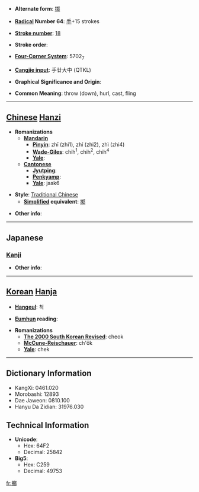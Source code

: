 * '''Alternate form''': [[掷]]

* '''[[Wiktionary:Chinese radical index| Radical]] Number 64''': [[Wiktionary:Chinese radical index 手|手]]+15 strokes

* '''[[Wiktionary:Chinese total strokes index|Stroke number]]''': [[Wiktionary:Chinese total strokes index 18|18]]

* '''Stroke order''': 

* '''[[Wiktionary:Chinese four corner index|Four-Corner System]]''': 5702<sub>7</sub>

* '''[[Wiktionary:Chinese Cangjie index|Cangjie input]]''': 手廿大中 (QTKL)

* '''Graphical Significance and Origin''': 

* '''Common Meaning''': throw (down), hurl, cast, fling

----

== [[Chinese]] [[Hanzi]] ==

* '''Romanizations'''
** '''[[Mandarin]]'''
*** '''[[Pinyin]]''': zhī (zhi1), zhí (zhi2), zhì (zhi4)
*** '''[[Wade-Giles]]''': chih<sup>1</sup>, chih<sup>2</sup>, chih<sup>4</sup>
*** '''[[Yale]]''': 
** '''[[Cantonese]]'''
*** '''[[Jyutping]]''':
*** '''[[Penkyamp]]''': 
*** '''[[Yale]]''': jaak6

* '''Style''': [[Traditional Chinese]] 
** '''[[Simplified Chinese|Simplified]] equivalent''': [[掷]]

* '''Other info''': 

----

==Japanese==
===[[Kanji]]===
{{kanji|on readings=[[てき]] (teki), [[じゃく]] (jaku)|kun readings=[[なげうつ]] (nageutsu), [[なぐる]] (naguru)}}

* '''Other info''':  

----

== [[Korean]] [[Hanja]] ==

* '''[[Hangeul]]''': 척

* '''[[Eumhun]] reading''': 

* '''Romanizations'''
** '''[[The 2000 South Korean Revised Romanization|The 2000 South Korean Revised]]''': cheok
** '''[[McCune-Reischauer]]''': ch'ŏk
** '''[[Yale]]''': chek

----

== Dictionary Information ==

* KangXi: 0461.020
* Morobashi: 12893
* Dae Jaweon: 0810.100
* Hanyu Da Zidian: 31976.030

== Technical Information ==

* '''Unicode''':
** Hex: 64F2
** Decimal: 25842
* '''Big5''':
** Hex: C259
** Decimal: 49753

[[fr:擲]]